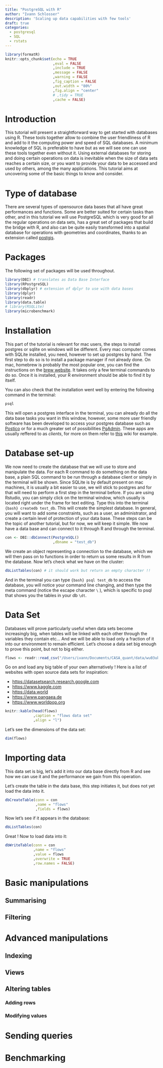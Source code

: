 ```yaml
---
title: "PostgreSQL with R"
author: "Ivann Schlosser"
description: 'Scaling up data capabilities with few tools'
draft: true
categories:
  - postgresql
  - SQL
  - rstats
---
```


```r

library(formatR)
knitr::opts_chunk$set(echo = TRUE
                      ,eval = FALSE
                      ,include = TRUE
                      ,message = FALSE
                      ,warning = FALSE
                      ,fig_caption = FALSE
                      ,out.width = "80%"
                      ,fig.align = "center"
                      # ,tidy = TRUE
                      ,cache = FALSE)

```

# Introduction

This tutorial will present a straightforward way to get started with databases using R. These tools together allow to combine the user friendliness of R and add to it the computing power and speed of SQL databases. A minimum knowledge of SQL is preferable to have but as we will see one can use these tools together even without it. Using external databases for storing and doing certain operations on data is inevitable when the size of data sets reaches a certain size, or you want to provide your data to be accessed and used by others, among the many applications. This tutorial aims at uncovering some of the basic things to know and consider.

# Type of database

There are several types of opensource data bases that all have great performances and functions. Some are better suited for certain tasks than other, and in this tutorial we will use PostgreSQL which is very good for all the regular operations on data sets, has a great set of packages that build the bridge with R, and also can be quite easily transformed into a spatial database for operations with geometries and coordinates, thanks to an extension called [postgis](https://postgis.net).

# Packages

The following set of packages will be used throughout.

```r
library(DBI) # translates as Data Base Interface
library(RPostgreSQL) 
library(dbplyr) # extension of dplyr to use with data bases
library(dplyr)
library(readr)
library(data.table)
# library(RSQLite)
library(microbenchmark)

```

# Installation

This part of the tutorial is relevant for mac users, the steps to install postgres or sqlite on windows will be different. Every mac computer comes with SQLite installed, you need, however to set up postgres by hand. The first step to do so is to install a package manager if not already done. On mac, homebrew is probably the most popular one, you can find the instructions on the [brew website](https://brew.sh). It takes only a few terminal commands to do so. Once it is installed, your R environment should be able to find it by itself.

You can also check that the installation went well by entering the following command in the terminal:

```bash
psql
```

This will open a postgres interface in the terminal, you can already do all the data base tasks you want in this window, however, some more user friendly software has been developed to access your postgres database such as [Postico](https://eggerapps.at/postico2/) or for a much greater set of possibilities [PgAdmin](https://www.pgadmin.org). These apps are usually reffered to as *clients*, for more on them refer to [this](https://wiki.postgresql.org/wiki/PostgreSQL_Clients) wiki for example.

# Database set-up

We now need to create the database that we will use to store and manipulate the data. For each R command to do something on the data base, a plain SQL command to be run through a database client or simply in the terminal will be shown. Since SQLite is by default present on mac machines, it is usually a bit easier to use, we will stick to postgres and for that will need to perform a first step in the terminal before. If you are using Rstudio, you can simply click on the terminal window, which usually is located right under the frame for text editing. Type this into the terminal `{bash} createdb test_db`. This will create the simplest database. In general, you will want to add some constraints, such as a user, an administrator, and create a certain level of protection of your data base. These steps can be the topic of another tutorial, but for now, we will keep it simple. We now have a data base and can connect to it through R and through the terminal.

```r
con <- DBI::dbConnect(PostgreSQL()
                      ,dbname = "test_db")

```

We create an object representing a connection to the database, which we will then pass on to functions in order to return us some results in R from the database. Now let's check what we have on the cluster:

```r
dbListTables(con) # it should work but return an empty character !!
```

And in the terminal you can type `{bash} psql test_db` to access the database, you will notice your command line changing, and then type the meta command (notice the escape character `\` ), which is specific to psql that shows you the tables in your db `\dt`.

# Data Set

Databases will prove particularly useful when data sets become increasingly big, when tables will be linked with each other through the variables they contain etc... And we will be able to load only a fraction of it into our environment to remain efficient. Let's choose a data set big enough to prove this point, but not to big either.

```r

flows <- readr::read_csv("/Users/ivann/Documents/CASA_quant/data/wu03uk_tidy.csv")

```

Go on and load any big table of your own alternatively !
Here is a list of websites with open source data sets for inspiration:

* [https://datasetsearch.research.google.com](https://datasetsearch.research.google.com)
* [https://www.kaggle.com](https://www.kaggle.com)
* [https://data.world](https://data.world)
* [https://www.pangaea.de](https://www.pangaea.de)
* [https://www.worldpop.org](https://www.worldpop.org)

```r

knitr::kable(head(flows)
             ,caption = "flows data set"
             ,align = "l") 

```

Let's see the dimensions of the data set:

```r

dim(flows)

```

# Importing data

This data set is big, let's add it into our data base directly from R and see how we can use it and the performance we gain from this operation.

Let's create the table in the data base, this step initiates it, but does not yet load the data into it.

```r
dbCreateTable(conn = con
              ,name = "flows"
              ,fields = flows)
```

Now let's see if it appears in the database:

```r
dbListTables(con)
```

Great ! Now to load data into it:

```r
dbWriteTable(conn = con
             ,name = "flows"
             ,value = flows
             ,overwrite = TRUE
             ,row.names = FALSE)

```

# Basic manipulations

## Summarising

## Filtering

# Advanced manipulations

## Indexing

## Views

## Altering tables

### Adding rows

### Modifying values

# Sending queries

# Benchmarking
